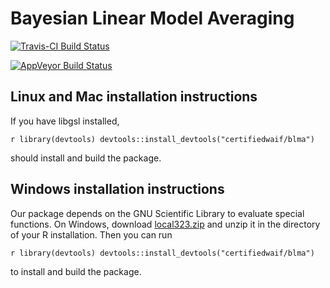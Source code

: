 Bayesian Linear Model Averaging
===============================

[![Travis-CI Build Status](https://travis-ci.org/certifiedwaif/blma.svg?branch=master)](https://travis-ci.org/certifiedwaif/blma)

[![AppVeyor Build Status](https://ci.appveyor.com/api/projects/status/github/certifiedwaif/blma?branch=master&svg=true)](https://ci.appveyor.com/project/certifiedwaif/blma)

Linux and Mac installation instructions
---------------------------------------
If you have libgsl installed,

```r
library(devtools)
devtools::install_devtools("certifiedwaif/blma")```

should install and build the package.

Windows installation instructions
---------------------------------
Our package depends on the GNU Scientific Library to evaluate special functions. On Windows, download
[local323.zip](http://www.stats.ox.ac.uk/pub/Rtools/goodies/multilib/local323.zip) and unzip it in the directory
of your R installation. Then you can run

```r
library(devtools)
devtools::install_devtools("certifiedwaif/blma")```

to install and build the package.